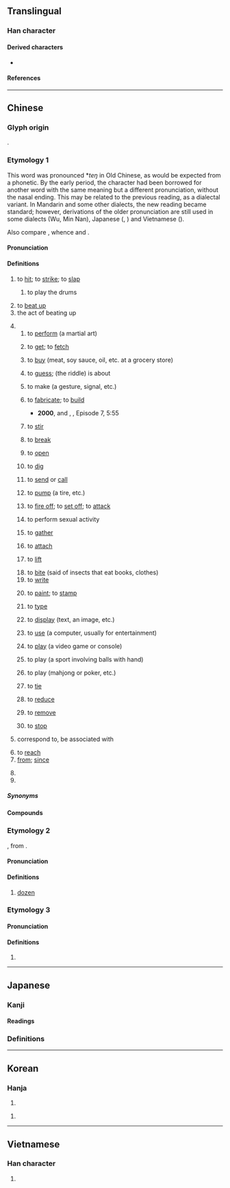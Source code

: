 {{character info}}
==Translingual==
{{stroke order|strokes=5}}

===Han character===
{{Han char|rn=64|rad=手|as=02|sn=5|four=51020|canj=QMN|ids=⿰扌丁}}

====Derived characters====
* {{l|mul|[[咑]], [[𭯾]], [[𪭫]], [[𭠢]], [[𨴆]], [[𫩿]]}}

====References====
{{Han ref|kx=0417.120|dkj=11781|dj=0763.130|hdz=31825.050|uh=6253}}

----

==Chinese==
{{zh-forms}}

===Glyph origin===
{{Han etym}}
{{Han compound|手|丁|c1=s|c2=p|alt1=扌|t1=hand|ls=psc}}.

===Etymology 1===
This word was pronounced *''teŋ'' in Old Chinese, as would be expected from a {{zh-l|丁}} phonetic. By the early {{w|Ming dynasty|Ming}} period, the character had been borrowed for another word with the same meaning but a different pronunciation, without the nasal ending. This may be related to the previous reading, as a dialectal variant. In Mandarin and some other dialects, the new reading became standard; however, derivations of the older pronunciation are still used in some dialects (Wu, Min Nan), Japanese ({{m|ja|ちょう|tr=chō}}, {{m|ja|てい|tr=tei}}) and Vietnamese ({{m|vi|đánh}}).

Also compare {{cog|mkh-pro|*dah|*dah ~ daʔ|to hit, to meet}}, whence {{cog|mnw|ဒး||tr=tɛ̀h|to hit (a mark), meet with, reach [goal], be correct, apposite, to fit}} and {{cog|km|ទះ||to slap, to strike}}.

====Pronunciation====
{{zh-pron
|m=dǎ
|m-s=da3
|dg=да2
|c=daa2
|c-t=a2
|g=da3
|h=pfs=tá;gd=da3
|j=da2
|mb=dǎ
|md=dā
|mn=táⁿ/tá
|mn-t=da2
|w=2tan
|x=da3
|mc=y
|oc=y
|cat=v,n,conj,prep,part,pn
}}

====Definitions====
{{zh-hanzi}}

# to [[hit]]; to [[strike]]; to [[slap]]
#: {{zh-x|別 打 人。|Don't '''hit''' people.}}
#: {{zh-x|打 蚊子|to '''swat''' mosquitoes}}
## to play the drums
##: {{zh-x|打 鼓|to '''play''' the drums}}
# to [[beat up]]
# the act of beating up
#: {{zh-x|他 挨 了 一 頓 打。|He was beaten up.}}
# {{n-g|Used as a dummy verb to make a verbal phrase from a noun, including but not limited to:}}
## to [[perform]] (a martial art)
##: {{zh-x|打 太極拳|to perform Tai Chi}}
## to [[get]]; to [[fetch]]
##: {{zh-x|打 水|to '''get''' water}}
## to [[buy]] (meat, soy sauce, oil, etc. at a grocery store)
##: {{zh-x|打.醬油|to '''buy''' soy sauce}}
## to [[guess]]; (the riddle) is about
##: {{zh-x|打 一 人物|to '''guess''' a person}}
## to make (a gesture, signal, etc.)
##: {{zh-x|打 招呼|to say hello}}
##: {{zh-x|打 右燈|to put on the right turn signal (when driving)|C}}
## to [[fabricate]]; to [[build]]
##: {{zh-x|打 刀|to '''make''' a knife}}
##: {{zh-x|打 牆|to '''build''' a wall}}
##: {{zh-x|打 毛衣|to '''knit''' a sweater}}
##* '''2000''', {{w2|zh|梁左}} and {{lang|zh|梁歡}}, {{w2|zh|pref=《|閒人馬大姐|suf=》}}, Episode 7, 5:55
##*: {{zh-x|這 桌椅板凳 都 得{děi} 從新 打，太 麻煩{fan}。|All these tables, chairs, and stools need to be '''built''' anew; [this is] too laborious.|M-BJ}}
## to [[stir]]
##: {{zh-x|打 算盤|to calculate with an abacus}}
##: {{zh-x|打 方向盤|to turn a steering wheel}}
## to [[break]]
##: {{zh-x|我 把 暖壺 打 了。|I '''broke''' the vacuum flask.}}
##: {{zh-x|碗 打 了|the bowl was '''broken''' [by someone/something]}}
##: {{zh-x|雞飛蛋打|having lost everything}}
## to [[open]]
##: {{zh-x|打 帳子|to open (or set up) the bed curtains}}
##: {{zh-x|打開|to open}}
## to [[dig]]
##: {{zh-x|打 井|to '''dig''' a well}}
## to [[send]] or [[call]]
##: {{zh-x|打 電報|to '''send''' a telegraph}}
##: {{zh-x|打 電話|to '''call''' on the telephone}}
##: {{zh-x|打 手機|to '''call''' on the cellphone}}
## to [[pump]] (a tire, etc.)
##: {{zh-x|打 氣|to '''pump''' air into something}}
## {{lb|zh|involving|_|gunpowder}} to [[fire off]]; to [[set off]]; to [[attack]]
##: {{zh-x|打 槍|to '''fire''' a gun (mainly used in China)}}
##: {{zh-x|打 炮仗{zhang}|to '''set off''' a firecracker}}
## {{lb|zh|vulgar}} to perform sexual activity
##: {{zh-x|打炮|to '''have''' sex}}
##: {{zh-x|打手槍|to masturbate}}
## to [[gather]]
##: {{zh-x|打成一片|to get along well with everyone else}}
## to [[attach]]
##: {{zh-x|打.蠟|to wax}}
##: {{zh-x|打 補丁|to patch up}}
## to [[lift]]
##: {{zh-x|打 燈籠|to carry a lighted lantern}}
## to [[bite]] (said of insects that eat books, clothes)
## to [[write]]
##: {{zh-x|打 證明|to write out a testimonial}}
##: {{zh-x|打 介紹信|to write a recommendation letter}}
## to [[paint]]; to [[stamp]]
##: {{zh-x|打 格子|to draw a grid}}
##: {{zh-x|打 郵戳|to postmark}}
## {{lb|zh|computer}} to [[type]]
##: {{zh-x|“啲\o{d}的{i1}” 字 點 打{daa2}？|How do you '''type''' "{{m|zh|啲|o的}}"?|C}}
## to [[display]] (text, an image, etc.)
##: {{zh-x|屏幕 上 打 出 兩 行{háng} 字。|Two lines of text display on the screen.}}
## to [[use]] (a computer, usually for entertainment)
##: {{zh-x|打 電腦|to '''use''' a computer}}
## to [[play]] (a video game or console)
##: {{zh-x|打 電動|to '''play''' video game}}
## to play (a sport involving balls with hand)
##: {{zh-x|打 壁球|to '''play''' squash}}
##: {{zh-x|打 一 場 輸 一 場|'''play''' a round and lose a round}}
##: {{zh-x|打波|to '''play''' a ball game|C}}
## to play (mahjong or poker, etc.)
##: {{zh-x|打 麻雀{zoek3-2}|to '''play''' mahjong|C}}
##: {{zh-x|打 撲{pú}克{kèr}|to '''play''' poker|M-UIB}}
##: {{zh-x|打牌}}
## to [[tie]] {{attention|zh|only refers to tying specific types of things?}}
##: {{zh-x|打 領結|to '''tie''' a bowtie}}
##: {{zh-x|打 煲呔|to '''tie''' a bowtie|C}}
## to [[reduce]]
##: {{zh-x|打.價|to bargain}}
## to [[remove]]
##: {{zh-x|打.蟲|to kill insects}}
## to [[stop]]
##: {{zh-x|打住|to stop}}
# {{lb|zh|Cantonese}} correspond to, be associated with
#: {{zh-usex|已經 唔記得 邊個 打 邊個|have already forgotten which one '''goes with''' which one|C}}
# to [[reach]]
# [[from]]; [[since]]
#: {{zh-x|打 東邊 來 了 個 喇嘛|'''from''' the east comes a lama}}
#: {{zh-x|打 今兒{r} 起|'''from''' today onward}}
# {{n-g|a meaningless participle.}}
# {{surname|zh}}

=====Synonyms=====
{{zh-dial}}

====Compounds====
{{zh-der|hide_pron=1|半打|吹打<!--:wind and percussion music-->|打擊|打氣<!--:to inflate; to pump up-->|打電話<!--:to make a phone call-->|打針<!--:to inject-->|拳打<!--:to punch-->|打劫<!--:to rob-->|打字<!--:to type-->|打工|打功夫|串打|代打|單打|墩打|安打|對打|帶打|廝打|從打|扑打|打七|打下|打中|打乖|打交|打人|打仔|打仗|打令|打仰|打伙|打住|打併|打供|打倒|打傘|打傷|打僉|打價|打光|打入|打到|打動|打勘|打勝|打勾|打包|打化|打千|打博|打卡|打卦|打卯|打印|打參|打叉|打合|打吵|打呼|打和|打哄|打哨|打哩|打問|打喚|打嗝|打嗤|打嘴|打噎|打噤|打圈|打圍|打團|打坐|打坑|打垛|打垮|打場|打壓|打外|打夢|打夥|打夯|打套|打奪|打孔|打定|打寒|打對|打尖|打就|打尾|打屁|打岔|打差|打帳|打幌|打幡|打平|打并|打幹|打底|打彈|打從|打恭|打悲|打情|打愣|打慘|打截|打戰|打扇|打手|打扮|打折|打抹|打拍|打拚|打招|打拳|打拴|打拷|打拼|打挾|打捏|打捕|打捱|打掃|打掙|打探|打換|打揭|打揲|打摑|打摸|打摺|打撇|打撅|打撈|打撐|打撲|打擾|打攏|打攔|打攙|打攛|打攪|打救|打敖|打敗|打散|打數|打料|打斷|打旋|打早|打春|打暖|打更|打架|打枷|打柴|打桃|打槍|打槳|打樁|打樣|打橫|打歌|打死|打殺|打比|打水|打油|打泡|打消|打混|打渲|打渾|打溼|打滅|打滑|打滾|打漿|打灘|打火|打炮|打烊|打熬|打熱|打爛|打爻|打牌|打牲|打狗|打獵|打球|打理|打瓦|打生|打當|打疊|打疾|打發|打盹|打看|打眼|打睃|打睡|打瞳|打短|打砌|打破|打碎|打碑|打磨|打祭|打視|打禪|打稻|打稿|打穀|打空|打競|打算|打簇|打粗|打糧|打細|打結|打網|打緊|打總|打繖|打罕|打罵|打羅|打翻|打考|打聽|打背|打胎|打脊|打脫|打腳|打花|打茶|打著|打落|打藥|打虎|打蠟|打製|打要|打覷|打詐|打試|打話|打調|打諒|打諢|打謊|打謎|打賞|打賭|打起|打趁|打趣|打跌|打跳|打踅|打蹔|打躉|打躬|打輸|打轉|打轎|打迭|打退|打通|打造|打過|打道|打選|打酒|打醮|打量|打鋪|打錢|打鍋|打鐘|打鐵|打開|打閒|打降|打雜|打雷|打靶|打響|打頭|打顫|打食|打飯|打馬|打鬥|打鬧|打鬨|打鬼|打魚|打鳴|打麤|打麥|打點|打鼓|打鼾|打齁|打齋|打齪|扭打|抽打|拍打|招打|拷打|挨打|捱打|捶打|排打|揪打|搕打|搥打|摔打|摜打|撇打|撕打|撲打|擊打|攻打|敦打|敲打|款打|步打|武打|毀打|毆打|毒打|混打|痛打|白打|相打|短打|磕打|笞打|自打|臭打|蘇打|西打|責打|起打|跌打|長打|開打|雙打|鞭打|飽打|鬥打|不經打|伏打電池|匾打側卓|佯打耳睜|不打慳|不打緊|包打聽|圍城打援|不打自招|實打實|小蘇打|乾打雷|寬打窄用|和尚打傘|就棍打腿|倒打一耙|咳聲打氣|天打雷劈|山打根|主打歌|倒打鑼兒|不打話|八字打開|喬裝打扮|屈打成招|就此打住|小打扮兒|告老打罷|寬打周遭|完全打擊|不打點|乘火打劫|單打獨鬥|大蘇打|大打出手|失驚打怪|全壘打|寬打料帳|單打一|唱作念打|咳歌打戰|呆打頦|嘴打人|反打瓦|一網打盡|不打量|打雪戰|打塔墩|打飢荒|打張驚兒|打牙巴骨|打官防|打成一團|打呼嚕|打印子|打炮戲|打飽嗝|打知名度|打字員|打通兒|打圓相|打混葫蘆|打背公|打料帳|打關節|打水撇兒|打啞謎|打黑線|打擊異己|打人罵狗|打點行裝|滴滴打打|打街罵巷|打野呵|打燈虎|打夾帳|打骸垢|打卡機|稀里打哄|打對臺|打情罵俏|打正快|打主意|打住話頭|打通關節|打通關|打哈氣|禿子打傘|打喳喳|打道回府|打牙祭|打脊魍魎|打野雞|打勝仗|滿打算|打瞌銃|打定主意|打火造飯|滿打著|打圈子|打花臉|打家劫舍|撒潑打滾|打細算盤|打打算盤|打診法|打飽咯|打官事|打篤磨槎|打字機|打鳳牢龍|打甚麼緊|打算盤|打白賴|打光棍|打夜狐|犧牲打|打夜作|拳打腳踢|打門子|打點滴|打滴溜|打麻將|指南打北|打野盤兒|打背花|打車子|拾頭打滾|打耳刮子|打雞窩|打馬將|打照面|打退堂鼓|打搊拾|打手式|打饑荒|打冷嗝|打花胡哨|打錢兒的|打招呼|打個照會|打個前失|打呵欠|打瞌睡|打出弔入|稍瓜打驢|打旋磨|打補釘|打前失|打樁機|打出手|打火安身|打吵子|打剌孫|打個沉兒|打獨磨|打電玩|打印臺|打得逼直|打年貨|打赤腳|打金印|打話不同|打那麼|打牙戰|打勤勞|打游擊|打耳光|打平火|打攔頭雷|打耳喑|打龍袍|打頭風|打脊匹夫|打麻雀|打瓜子|打水機|打問訊|歪打正著|打太平拳|打鐵匠|打磨盤|打交道|打擊率|打響瓜兒|打打倈倈|打阿老|拍手打腳|照相打字|打談的|打午尖|打頭炮|打軟腿兒|打氣爐|打熱椎|打都磨子|打緊板|打頭的|打碗頭|打粉底|打夜胡|打十三|打秋豐|打折扣|打諢發科|打連廂|指定打擊|打冷槍|打擊手|打張雞兒|打鞦韆|打鑾駕|打個照面|打恭作揖|打小算盤|打罵教育|打穀機|打魚郎|打櫻桃|打鐵的|打馬虎|打諢說笑|無精打采|打胸廝撞|打油詩|打噴嚏|打金枝|打香印|打頭陣|打火店|打家劫盜|打寒戰|打起精神|打棍出箱|打手心|打鋪蓋|打城隍|撮科打哄|打嚴嵩|打悲阿|打自得兒|打草兒|打孩歌|打官腔|打花鼓|打撒手|昏盆打醬|打破迷關|打箭爐|成團打塊|打前站|打油飛|挨打受罵|打野食|打寬轉|打酒坐|打短兒|打脫冒|打出頭棍|打隔山炮|打水不渾|打圓場|打諢插科|摑打撾揉|打臉子|打破紀錄|打筋斗|打靠後|打勤獻趣|打游飛|打破飯碗|打高空|摔打砸拉|打哆嗦|打絲線|打磨磨轉|打官話|打燈謎|打羅羅|打票子|打死老虎|打拍子|打辮子|打悶雷|打掩護|打火鐮|打野胡|打下馬威|打個問號|打踅磨|打祭銀|打圖書|打簸箕|打醮水|打市語|打供太保|打擊樂|打官司|打字排版|打鼓兒的|打底稿|打一個吞|打牙兒|穩紮穩打|打個千兒|打打殺殺|打腹稿|打竄鼓|打靶場|打彈子|打領帶|打胡哨|打篤磨|打手勢|明打明|打天下|打坐坡|打猛子|打氣筒|撇呆打墮|打遲局|打板子|打金磚|打點兒|打家截道|打倒褪|打中火|打腫臉龐|打野外|打分數|發科打諢|打佯兒|打牙犯嘴|打抽豐|打著竄鼓|打太極|打通狀|打得火熱|打把式|打順風旗|打把攔|打偏手|打字紙|打順風鑼|打嚏噴|打野火|打搶跪|打齁睡|打衣糧|打鬼淨淨|打茶圍|打打鬧鬧|打過偏手|打禪七|打背弓|打帶跑|打水漂兒|打火機|打大頭腦|沒精打彩|打牆腳|搖鈴打鼓|打赤膊|打前劉海|打梆子|打乾噦|打亮梆子|打破慣例|打成一片|打底子|打破頭|打魚殺家|打破網|打茶會|打晃兒|打旗兒的|打盤旋|打破沙鍋|打滾撒潑|打呆歌|打破頭屑|打中伙|揚鈴打鼓|打棍子|打冷戰|打絕板|打信號|打簧錶|打孔紙帶|打上來|打淨撈乾|打水仗|打火石|打眼色|打裡打外|打太極拳|打邊鼓|滿打滿算|打個花|打保票|打把勢|打哈欠|打廣告|打地灘兒|打入冷宮|打秋風|打包票|打彈珠|打草驚蛇|炮打燈兒|打群架|打官鋪|打盹兒|打躬作揖|打鄉談|甚麼打緊|打地鋪|打聽細底|打息氣|打嘴現世|打屁版|撒科打諢|打電報|打道子|打回票|打敗仗|打敗子|打小報告|打雜的|打樣棍|打明火|打破沉默|打失驚|打挺兒|敲鑼打鼓|插科打諢|打攢盤|打醉眼子|打照會|打孔機|打頦歌|打貼補|成群打夥|打字帶|打牌兒|打寒噤|打眼目|打旺壯|沒打弄|打悶葫蘆|打來回|捎關打節|打獵鼓|打下手的|打沒頭壇|打眼的|打悶棍|打情罵趣|打醋炭|打毛線|打擂臺|打暗號|打蠟機|打麥場|打槳桿|打和哄|打爛帳|打擊樂器|打惡心|打鼓津頭|打齋飯|指東打西|打細泊|打竹舞|打水鼓|打老兒|打毷氉|打稻場|搖旗打鼓|撲交打滾|打屁股|打哈哈|打馬虎眼|打漢子|打枕捶床|打卡鐘|打抱不平|打落水狗|打體己|打輪頭|沒精打采|打擺子|打水平|打裡照外|打拍浮|打加官|打了半跪|打路莊板|打業錢|打談者|打灰堆|打了偏手|打牙訕口|打哨子|打鐵算盤|打耳祭|打鳳撈龍|打鼓說書|打雪仗|打鐵趁熱|打窠地|打眼號|打勾勾|鬼打鈸|風吹雨打|電腦打字|雞毛打帚|誤打誤撞|雨打風吹|鬼打渾|趁哄打劫|說嘴打嘴|風吹浪打|胡打海摔|鑽天打洞|齊打夥兒|精打細算|驢打滾|自打嘴巴|鬼打牆|鬼打更|鬼打撲|雨打雞|驢打滾兒|雨打梨花|雞飛蛋打|零敲碎打|隔山打牛|醉打山門|緊打慢敲|零打碎敲|趁火打劫|裝憨打呆|蘇打餅乾|閒打牙兒|鐵打心腸|遠打週折|跌打損傷|雷打不動|連踢帶打|八竿子打不著/八竿子打不着|打飛機|吹牛不打草稿|肉包子打狗|打成平手|打簿|二打六}}

===Etymology 2===
{{zh-etym-short|打臣}}, from {{der|zh|en|dozen}}.

====Pronunciation====
{{zh-pron
|m=打
|c=daa1
|c-t=da2
|h=pfs=tá;gd=da3
|md=dā
|mn=táⁿ
|mn-t=da2
|w=2tan
|dial=n
|cat=cls
}}

====Definitions====
{{zh-hanzi}}

# [[dozen]]
#: {{zh-x|一 打{dá} 雞蛋|a dozen of eggs}}

===Etymology 3===

====Pronunciation====
{{zh-pron
|m=打
|c=daa2
|dial=n
|cat=n
}}

====Definitions====
{{zh-hanzi}}

# {{zh-only|蘇打}}
{{attention|zh|http://humanum.arts.cuhk.edu.hk/Lexis/lexi-mf/search.php?word=%E6%89%93 lists ding2 used in 打頭}}

{{zh-cat|Beginning|Intermediate}}

----

==Japanese==

===Kanji===
{{ja-kanji|grade=3|rs=手02}}

====Readings====
{{ja-readings
|goon=ちょう<ちやう
|kanon=てい
|toon=た
|kanyoon=だ
|kun=う-ち, う-つ, ぶ-つ, ダース-
}}

===Definitions===
{{ja-see|ダース}}

----

==Korean==

===Hanja===
{{ko-hanja|[[치다|칠]]|타}}

# {{rfdef|ko|sort=手02}}

{{ko-hanja|정}}

# {{rfdef|ko|sort=手02}}

----

==Vietnamese==

===Han character===
{{vi-hantu|[[đả]], [[đánh]], [[dừng]], [[đử]], [[tá]]|rs=手02}}

# {{rfdef|vi|sort=手02}}